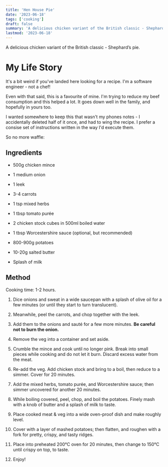```yaml
---
title: 'Hen House Pie'
date: '2023-06-18'
tags: ['cooking']
draft: false
summary: 'A delicious chicken variant of the British classic - Shephard’s pie.'
lastmod: '2023-06-18'
---
```


A delicious chicken variant of the British classic - Shephard’s pie.

# My Life Story

It's a bit weird if you've landed here looking for a recipe. I'm a software engineer - not a chef!

Even with that said, this is a favourite of mine. I'm trying to reduce my beef consumption and this helped a lot. It goes down well in the family, and hopefully in yours too.

I wanted somewhere to keep this that wasn't my phones notes - I accidentally deleted half of it once, and had to wing the recipe. I prefer a consise set of instructions written in the way I'd execute them.

So no more waffle:

## Ingredients

- 500g chicken mince
- 1 medium onion
- 1 leek
- 3-4 carrots
- 1 tsp mixed herbs
- 1 tbsp tomato purée
- 2 chicken stock cubes in 500ml boiled water
- 1 tbsp Worcestershire sauce (optional, but recommended)

- 800-900g potatoes
- 10-20g salted butter
- Splash of milk

## Method

Cooking time: 1-2 hours.

1. Dice onions and sweat in a wide saucepan with a splash of olive oil for a few minutes (or until they start to turn translucent).

1. Meanwhile, peel the carrots, and chop together with the leek.

1. Add them to the onions and sauté for a few more minutes. **Be careful not to burn the onion.**

1. Remove the veg into a container and set aside.

1. Crumble the mince and cook until no longer pink. Break into small pieces while cooking and do not let it burn. Discard excess water from the meat.

1. Re-add the veg. Add chicken stock and bring to a boil, then reduce to a simmer. Cover for 20 minutes.

1. Add the mixed herbs, tomato purée, and Worcestershire sauce; then simmer uncovered for another 20 minutes.

1. While boiling covered, peel, chop, and boil the potatoes. Finely mash with a knob of butter and a splash of milk to taste.

1. Place cooked meat & veg into a wide oven-proof dish and make roughly level.

1. Cover with a layer of mashed potatoes; then flatten, and roughen with a fork for pretty, crispy, and tasty ridges.

1. Place into preheated 200°C oven for 20 minutes, then change to 150°C until crispy on top, to taste.

1. Enjoy!

